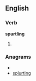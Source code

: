 
==English==

===Verb===
'''spurtling'''

# {{present participle of|[[spurtle]]}}

===Anagrams===
* {{alphagram|gilnprstu}}
* [[splurting#English|splurting]]
